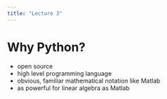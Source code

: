 ```yaml
---
title: "Lecture 3"
---
```


# Why Python?

-   open source
-   high level programming language
-   obvious, familiar mathematical notation like Matlab
-   as powerful for linear algebra as Matlab
